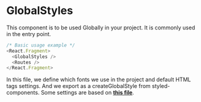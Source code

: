 
<Meta title="Components/GlobalStyles" />

# GlobalStyles

This component is to be used Globally in your project. It is commonly used in the entry point.

```js
/* Basic usage example */
<React.Fragment>
  <GlobalStyles />
  <Routes />
</React.Fragment>
```

In this file, we define which fonts we use in the project and default HTML tags settings. And we export as a createGlobalStyle from styled-components. Some settings are based on [**this file**](https://github.com/gatsbyjs/gatsby-starter-default/blob/d78df634d5c5b2f178ce9545b62dfa87e7662e22/src/components/layout.css).
